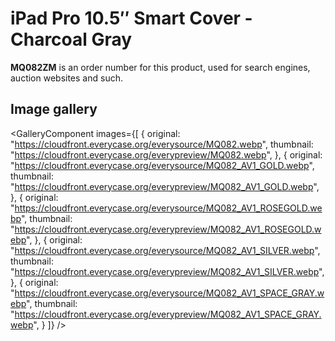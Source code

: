 
# iPad Pro 10.5″ Smart Cover - Charcoal Gray

<Callout type='info' emoji='👉🏻'>**MQ082ZM** is an order number for this product, used for search engines, auction websites and such.</Callout>

## Image gallery

<GalleryComponent
    images={[
      {
        original: "https://cloudfront.everycase.org/everysource/MQ082.webp",
        thumbnail: "https://cloudfront.everycase.org/everypreview/MQ082.webp",
      },
      {
        original: "https://cloudfront.everycase.org/everysource/MQ082_AV1_GOLD.webp",
        thumbnail: "https://cloudfront.everycase.org/everypreview/MQ082_AV1_GOLD.webp",
      },
      {
        original: "https://cloudfront.everycase.org/everysource/MQ082_AV1_ROSEGOLD.webp",
        thumbnail: "https://cloudfront.everycase.org/everypreview/MQ082_AV1_ROSEGOLD.webp",
      },
      {
        original: "https://cloudfront.everycase.org/everysource/MQ082_AV1_SILVER.webp",
        thumbnail: "https://cloudfront.everycase.org/everypreview/MQ082_AV1_SILVER.webp",
      },
      {
        original: "https://cloudfront.everycase.org/everysource/MQ082_AV1_SPACE_GRAY.webp",
        thumbnail: "https://cloudfront.everycase.org/everypreview/MQ082_AV1_SPACE_GRAY.webp",
      }
    ]}
  />
